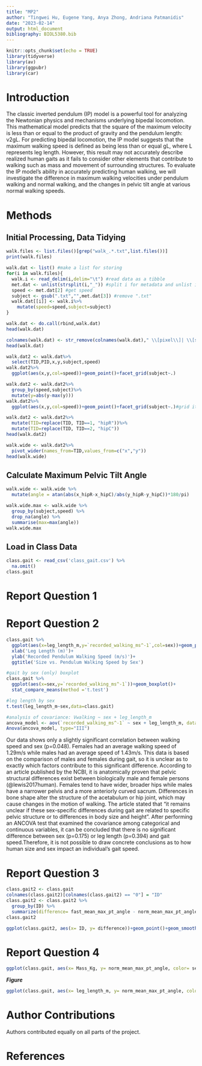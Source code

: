 ```yaml
---
title: "MP2"
author: "Tingwei Hu, Eugene Yang, Anya Zhong, Andriana Patmanidis"
date: "2023-02-14"
output: html_document
bibliography: BIOL5380.bib
---
```


```r
knitr::opts_chunk$set(echo = TRUE)
library(tidyverse)
library(av)
library(ggpubr)
library(car)
```
# Introduction
The classic inverted pendulum (IP) model is a powerful tool for analyzing the Newtonian physics and mechanisms underlying bipedal locomotion. This mathematical model predicts that the square of the maximum velocity is less than or equal to the product of gravity and the pendulum length: v2gL. For predicting bipedal locomotion, the IP model suggests that the maximum walking speed is defined as being less than or equal gL, where L represents leg length. However, this result may not accurately describe realized human gaits as it fails to consider other elements that contribute to walking such as mass and movement of surrounding structures. To evaluate the IP model’s ability in accurately predicting human walking, we will investigate the difference in maximum walking velocities under pendulum walking and normal walking, and the changes in pelvic tilt angle at various normal walking speeds.

# Methods
## Initial Processing, Data Tidying
```r
walk.files <- list.files()[grep("walk_.*.txt",list.files())]
print(walk.files)

walk.dat <- list() #make a list for storing
for(i in walk.files){
  walk.i <- read_delim(i,delim="\t") #read data as a tibble
  met.dat <- unlist(strsplit(i,"_")) #split i for metadata and unlist it
  speed <- met.dat[2] #get speed
  subject <- gsub(".txt","",met.dat[3]) #remove ".txt" 
  walk.dat[[i]] <- walk.i%>%
    mutate(speed=speed,subject=subject)
}
```

```r
walk.dat <- do.call(rbind,walk.dat)
head(walk.dat)
```
```r
colnames(walk.dat) <- str_remove(colnames(walk.dat)," \\[pixel\\]| \\[sec\\]")
head(walk.dat)
```
```r
walk.dat2 <- walk.dat%>%
  select(TID,PID,x,y,subject,speed)
walk.dat2%>%
  ggplot(aes(x,y,col=speed))+geom_point()+facet_grid(subject~.)
```
```r
walk.dat2 <- walk.dat2%>%
  group_by(speed,subject)%>%
  mutate(y=abs(y-max(y)))
walk.dat2%>%
  ggplot(aes(x,y,col=speed))+geom_point()+facet_grid(subject~.)#grid it with columns = to speed

```

```r
walk.dat2 <- walk.dat2%>%
  mutate(TID=replace(TID, TID==1, "hipR"))%>%
  mutate(TID=replace(TID, TID==2, "hipC"))
head(walk.dat2)
```
```r
walk.wide <- walk.dat2%>%
  pivot_wider(names_from=TID,values_from=c("x","y"))
head(walk.wide)
```

## Calculate Maximum Pelvic Tilt Angle
```r
walk.wide <- walk.wide %>%
  mutate(angle = atan(abs(x_hipR-x_hipC)/abs(y_hipR-y_hipC))*180/pi)
```

```r
walk.wide.max <- walk.wide %>% 
  group_by(subject,speed) %>% 
  drop_na(angle) %>% 
  summarise(max=max(angle))
walk.wide.max
```

## Load in Class Data
```r
class.gait <- read_csv('class_gait.csv') %>% 
  na.omit()
class.gait
```
# Report Question 1

# Report Question 2
```r
class.gait %>% 
  ggplot(aes(x=leg_length_m,y=`recorded_walking_ms^-1`,col=sex))+geom_point()+
  xlab('Leg Length (m)')+
  ylab('Recorded Pendulum Walking Speed (m/s)')+
  ggtitle('Size vs. Pendulum Walking Speed by Sex')

#gait by sex (only) boxplot
class.gait %>% 
  ggplot(aes(x=sex,y=`recorded_walking_ms^-1`))+geom_boxplot()+
  stat_compare_means(method ='t.test')

#leg length by sex
t.test(leg_length_m~sex,data=class.gait)

#analysis of covariance: Vwalking ~ sex + leg_length_m
ancova_model <- aov(`recorded_walking_ms^-1` ~ sex + leg_length_m, data = class.gait)
Anova(ancova_model, type="III") 

```
Our data shows only a slightly significant correlation between walking speed and sex (p=0.048). Females had an average walking speed of 1.29m/s while males had an average speed of 1.43m/s. This data is based on the comparison of males and females during gait, so it is unclear as to exactly which factors contribute to this significant difference. According to an article published by the NCBI, it is anatomically proven that pelvic structural differences exist between biologically male and female persons (@lewis2017human). Females tend to have wider, broader hips while males have a narrower pelvis and a more anteriorly curved sacrum. Differences in bone shape alter the structure of the acetabulum or hip joint, which may cause changes in the motion of walking. The article stated that “it remains unclear if these sex-specific differences during gait are related to specific pelvic structure or to differences in body size and height”. After performing an ANCOVA test that examined the covariance among categorical and continuous variables, it can be concluded that there is no significant difference between sex (p=0.175) or leg length (p=0.394) and gait speed.Therefore, it is not possible to draw concrete conclusions as to how human size and sex impact an individual's gait speed.

# Report Question 3
```r
class.gait2 <- class.gait
colnames(class.gait2)[colnames(class.gait2) == "0"] = "ID"
class.gait2 <- class.gait2 %>%
  group_by(ID) %>%
  summarize(difference= fast_mean_max_pt_angle - norm_mean_max_pt_angle)
class.gait2

ggplot(class.gait2, aes(x= ID, y= difference))+geom_point()+geom_smooth(method= lm, se= FALSE)+annotate("text", x= 15, y= 7, label= (paste0("slope==", coef(lm(class.gait2$difference ~ class.gait2$ID))[2])),parse= TRUE)+labs(caption= "This is my caption") + theme(plot.caption= element_text(hjust=0))+xlab("Individual")+ylab("Difference in Max Mean Pelvic Tilt Angle (deg)")

```



# Report Question 4
```r
ggplot(class.gait, aes(x= Mass_Kg, y= norm_mean_max_pt_angle, color= sex))+geom_point()+ylab("Normal Mean Maximum Pelvic Tilt (deg)") + xlab("Mass (kg)")

```

***Figure ***

```r
ggplot(class.gait, aes(x= leg_length_m, y= norm_mean_max_pt_angle, color= sex))+geom_point() + ylab("Normal Mean Maximum Pelvic Tilt (deg)") + xlab("Leg Length (m)")
```

# Author Contributions
Authors contributed equally on all parts of the project.

# References
